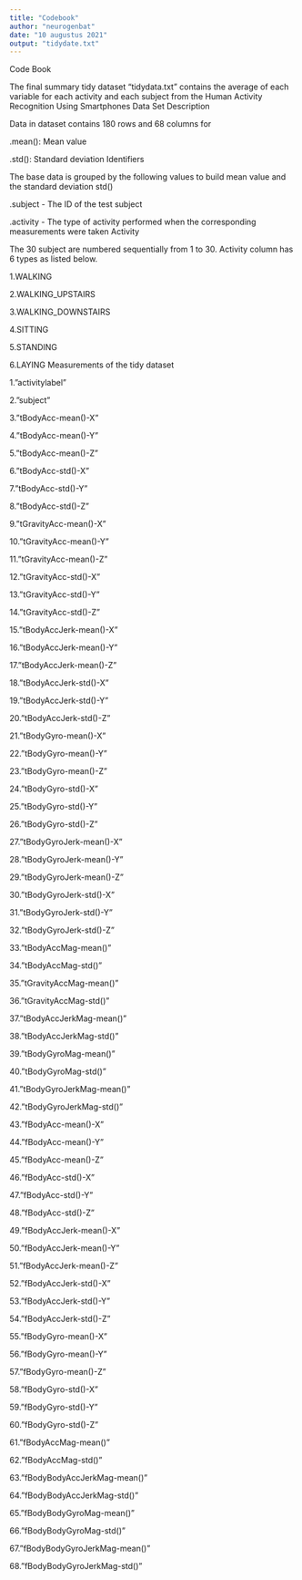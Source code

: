 ---
title: "Codebook"
author: "neurogenbat"
date: "10 augustus 2021"
output: "tidydate.txt"
---

Code Book

The final summary tidy dataset "tidydata.txt" contains the average of each variable for each activity and each subject from the Human Activity Recognition Using Smartphones Data Set
Description

Data in dataset contains 180 rows and 68 columns for

.mean(): Mean value

.std(): Standard deviation
Identifiers

The base data is grouped by the following values to build mean value and the standard deviation std()

.subject - The ID of the test subject

.activity - The type of activity performed when the corresponding measurements were taken
Activity

The 30 subject are numbered sequentially from 1 to 30. Activity column has 6 types as listed below.

1.WALKING

2.WALKING_UPSTAIRS

3.WALKING_DOWNSTAIRS

4.SITTING

5.STANDING

6.LAYING
Measurements of the tidy dataset

1."activitylabel"

2."subject"

3."tBodyAcc-mean()-X"

4."tBodyAcc-mean()-Y"

5."tBodyAcc-mean()-Z"

6."tBodyAcc-std()-X"

7."tBodyAcc-std()-Y"

8."tBodyAcc-std()-Z"

9."tGravityAcc-mean()-X"

10."tGravityAcc-mean()-Y"

11."tGravityAcc-mean()-Z"

12."tGravityAcc-std()-X"

13."tGravityAcc-std()-Y"

14."tGravityAcc-std()-Z"

15."tBodyAccJerk-mean()-X"

16."tBodyAccJerk-mean()-Y"

17."tBodyAccJerk-mean()-Z"

18."tBodyAccJerk-std()-X"

19."tBodyAccJerk-std()-Y"

20."tBodyAccJerk-std()-Z"

21."tBodyGyro-mean()-X"

22."tBodyGyro-mean()-Y"

23."tBodyGyro-mean()-Z"

24."tBodyGyro-std()-X"

25."tBodyGyro-std()-Y"

26."tBodyGyro-std()-Z"

27."tBodyGyroJerk-mean()-X"

28."tBodyGyroJerk-mean()-Y"

29."tBodyGyroJerk-mean()-Z"

30."tBodyGyroJerk-std()-X"

31."tBodyGyroJerk-std()-Y"

32."tBodyGyroJerk-std()-Z"

33."tBodyAccMag-mean()"

34."tBodyAccMag-std()"

35."tGravityAccMag-mean()"

36."tGravityAccMag-std()"

37."tBodyAccJerkMag-mean()"

38."tBodyAccJerkMag-std()"

39."tBodyGyroMag-mean()"

40."tBodyGyroMag-std()"

41."tBodyGyroJerkMag-mean()"

42."tBodyGyroJerkMag-std()"

43."fBodyAcc-mean()-X"

44."fBodyAcc-mean()-Y"

45."fBodyAcc-mean()-Z"

46."fBodyAcc-std()-X"

47."fBodyAcc-std()-Y"

48."fBodyAcc-std()-Z"

49."fBodyAccJerk-mean()-X"

50."fBodyAccJerk-mean()-Y"

51."fBodyAccJerk-mean()-Z"

52."fBodyAccJerk-std()-X"

53."fBodyAccJerk-std()-Y"

54."fBodyAccJerk-std()-Z"

55."fBodyGyro-mean()-X"

56."fBodyGyro-mean()-Y"

57."fBodyGyro-mean()-Z"

58."fBodyGyro-std()-X"

59."fBodyGyro-std()-Y"

60."fBodyGyro-std()-Z"

61."fBodyAccMag-mean()"

62."fBodyAccMag-std()"

63."fBodyBodyAccJerkMag-mean()"

64."fBodyBodyAccJerkMag-std()"

65."fBodyBodyGyroMag-mean()"

66."fBodyBodyGyroMag-std()"

67."fBodyBodyGyroJerkMag-mean()"

68."fBodyBodyGyroJerkMag-std()"

